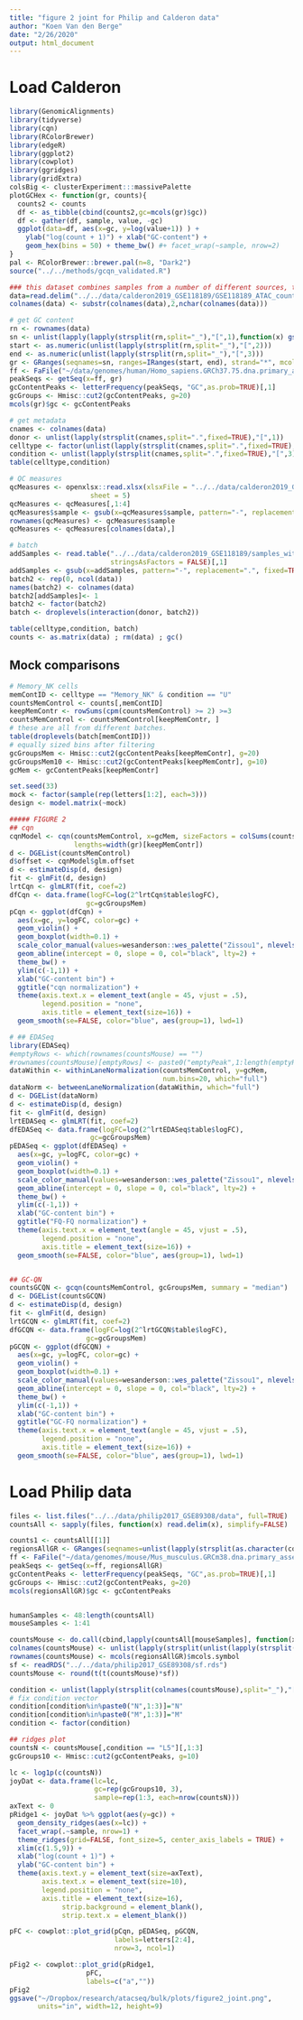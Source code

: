 ```yaml
---
title: "figure 2 joint for Philip and Calderon data"
author: "Koen Van den Berge"
date: "2/26/2020"
output: html_document
---
```


# Load Calderon

```r
library(GenomicAlignments)
library(tidyverse)
library(cqn)
library(RColorBrewer)
library(edgeR)
library(ggplot2)
library(cowplot)
library(ggridges)
library(gridExtra)
colsBig <- clusterExperiment:::massivePalette
plotGCHex <- function(gr, counts){
  counts2 <- counts
  df <- as_tibble(cbind(counts2,gc=mcols(gr)$gc))
  df <- gather(df, sample, value, -gc)
  ggplot(data=df, aes(x=gc, y=log(value+1)) ) + 
    ylab("log(count + 1)") + xlab("GC-content") + 
    geom_hex(bins = 50) + theme_bw() #+ facet_wrap(~sample, nrow=2)
}
pal <- RColorBrewer::brewer.pal(n=8, "Dark2")
source("../../methods/gcqn_validated.R")

### this dataset combines samples from a number of different sources, therefore the GC effects are wildly different between samples.
data=read.delim("../../data/calderon2019_GSE118189/GSE118189_ATAC_counts.txt.gz")
colnames(data) <- substr(colnames(data),2,nchar(colnames(data)))

# get GC content
rn <- rownames(data)
sn <- unlist(lapply(lapply(strsplit(rn,split="_"),"[",1),function(x) gsub(pattern="chr",x=x,replacement="")))
start <- as.numeric(unlist(lapply(strsplit(rn,split="_"),"[",2)))
end <- as.numeric(unlist(lapply(strsplit(rn,split="_"),"[",3)))
gr <- GRanges(seqnames=sn, ranges=IRanges(start, end), strand="*", mcols=data.frame(peakID=rn))
ff <- FaFile("~/data/genomes/human/Homo_sapiens.GRCh37.75.dna.primary_assembly.fa.gz")
peakSeqs <- getSeq(x=ff, gr)
gcContentPeaks <- letterFrequency(peakSeqs, "GC",as.prob=TRUE)[,1]
gcGroups <- Hmisc::cut2(gcContentPeaks, g=20)
mcols(gr)$gc <- gcContentPeaks

# get metadata
cnames <- colnames(data)
donor <- unlist(lapply(strsplit(cnames,split=".",fixed=TRUE),"[",1))
celltype <- factor(unlist(lapply(strsplit(cnames,split=".",fixed=TRUE),"[",2)))
condition <- unlist(lapply(strsplit(cnames,split=".",fixed=TRUE),"[",3))
table(celltype,condition)

# QC measures
qcMeasures <- openxlsx::read.xlsx(xlsxFile = "../../data/calderon2019_GSE118189/Supplementary_tables.xlsx",
                    sheet = 5)
qcMeasures <- qcMeasures[,1:4]
qcMeasures$sample <- gsub(x=qcMeasures$sample, pattern="-", replacement=".", fixed=TRUE)
rownames(qcMeasures) <- qcMeasures$sample
qcMeasures <- qcMeasures[colnames(data),]

# batch
addSamples <- read.table("../../data/calderon2019_GSE118189/samples_with_additional_resequencing.txt",
                         stringsAsFactors = FALSE)[,1]
addSamples <- gsub(x=addSamples, pattern="-", replacement=".", fixed=TRUE)
batch2 <- rep(0, ncol(data))
names(batch2) <- colnames(data)
batch2[addSamples]<- 1
batch2 <- factor(batch2)
batch <- droplevels(interaction(donor, batch2))

table(celltype,condition, batch)
counts <- as.matrix(data) ; rm(data) ; gc()
```


## Mock comparisons

```r
# Memory_NK cells
memContID <- celltype == "Memory_NK" & condition == "U"
countsMemControl <- counts[,memContID]
keepMemContr <- rowSums(cpm(countsMemControl) >= 2) >=3 
countsMemControl <- countsMemControl[keepMemContr, ]
# these are all from different batches.
table(droplevels(batch[memContID]))
# equally sized bins after filtering
gcGroupsMem <- Hmisc::cut2(gcContentPeaks[keepMemContr], g=20)
gcGroupsMem10 <- Hmisc::cut2(gcContentPeaks[keepMemContr], g=10)
gcMem <- gcContentPeaks[keepMemContr]

set.seed(33)
mock <- factor(sample(rep(letters[1:2], each=3)))
design <- model.matrix(~mock)
```

```r

##### FIGURE 2
## cqn
cqnModel <- cqn(countsMemControl, x=gcMem, sizeFactors = colSums(countsMemControl),
                lengths=width(gr)[keepMemContr])
d <- DGEList(countsMemControl)
d$offset <- cqnModel$glm.offset
d <- estimateDisp(d, design)
fit <- glmFit(d, design)
lrtCqn <- glmLRT(fit, coef=2)
dfCqn <- data.frame(logFC=log(2^lrtCqn$table$logFC),
                   gc=gcGroupsMem)
pCqn <- ggplot(dfCqn) +
  aes(x=gc, y=logFC, color=gc) +
  geom_violin() +
  geom_boxplot(width=0.1) +
  scale_color_manual(values=wesanderson::wes_palette("Zissou1", nlevels(gcGroups), "continuous")) +
  geom_abline(intercept = 0, slope = 0, col="black", lty=2) +
  theme_bw() + 
  ylim(c(-1,1)) +
  xlab("GC-content bin") +
  ggtitle("cqn normalization") +
  theme(axis.text.x = element_text(angle = 45, vjust = .5),
        legend.position = "none",
        axis.title = element_text(size=16)) +
  geom_smooth(se=FALSE, color="blue", aes(group=1), lwd=1)

# ## EDASeq
library(EDASeq)
#emptyRows <- which(rownames(countsMouse) == "")
#rownames(countsMouse)[emptyRows] <- paste0("emptyPeak",1:length(emptyRows))
dataWithin <- withinLaneNormalization(countsMemControl, y=gcMem,
                                      num.bins=20, which="full")
dataNorm <- betweenLaneNormalization(dataWithin, which="full")
d <- DGEList(dataNorm)
d <- estimateDisp(d, design)
fit <- glmFit(d, design)
lrtEDASeq <- glmLRT(fit, coef=2)
dfEDASeq <- data.frame(logFC=log(2^lrtEDASeq$table$logFC),
                    gc=gcGroupsMem)
pEDASeq <- ggplot(dfEDASeq) +
  aes(x=gc, y=logFC, color=gc) +
  geom_violin() +
  geom_boxplot(width=0.1) +
  scale_color_manual(values=wesanderson::wes_palette("Zissou1", nlevels(gcGroups), "continuous")) +
  geom_abline(intercept = 0, slope = 0, col="black", lty=2) +
  theme_bw() +
  ylim(c(-1,1)) +
  xlab("GC-content bin") +
  ggtitle("FQ-FQ normalization") +
  theme(axis.text.x = element_text(angle = 45, vjust = .5),
        legend.position = "none",
        axis.title = element_text(size=16)) +
  geom_smooth(se=FALSE, color="blue", aes(group=1), lwd=1)


## GC-QN
countsGCQN <- gcqn(countsMemControl, gcGroupsMem, summary = "median")
d <- DGEList(countsGCQN)
d <- estimateDisp(d, design)
fit <- glmFit(d, design)
lrtGCQN <- glmLRT(fit, coef=2)
dfGCQN <- data.frame(logFC=log(2^lrtGCQN$table$logFC),
                   gc=gcGroupsMem)
pGCQN <- ggplot(dfGCQN) +
  aes(x=gc, y=logFC, color=gc) +
  geom_violin() +
  geom_boxplot(width=0.1) +
  scale_color_manual(values=wesanderson::wes_palette("Zissou1", nlevels(gcGroups), "continuous")) +
  geom_abline(intercept = 0, slope = 0, col="black", lty=2) +
  theme_bw() + 
  ylim(c(-1,1)) +
  xlab("GC-content bin") +
  ggtitle("GC-FQ normalization") +
  theme(axis.text.x = element_text(angle = 45, vjust = .5),
        legend.position = "none",
        axis.title = element_text(size=16)) +
  geom_smooth(se=FALSE, color="blue", aes(group=1), lwd=1)
```


# Load Philip data

```r
files <- list.files("../../data/philip2017_GSE89308/data", full=TRUE)
countsAll <- sapply(files, function(x) read.delim(x), simplify=FALSE)

counts1 <- countsAll[[1]]
regionsAllGR <- GRanges(seqnames=unlist(lapply(strsplit(as.character(counts1$chr),split="chr"), function(x) x[2])), ranges=IRanges(counts1$start, counts1$end), strand="*", mcols=data.frame(symbol=counts1$symbol, counts=counts1$N1))
ff <- FaFile("~/data/genomes/mouse/Mus_musculus.GRCm38.dna.primary_assembly.fa")
peakSeqs <- getSeq(x=ff, regionsAllGR)
gcContentPeaks <- letterFrequency(peakSeqs, "GC",as.prob=TRUE)[,1]
gcGroups <- Hmisc::cut2(gcContentPeaks, g=20)
mcols(regionsAllGR)$gc <- gcContentPeaks


humanSamples <- 48:length(countsAll)
mouseSamples <- 1:41

countsMouse <- do.call(cbind,lapply(countsAll[mouseSamples], function(x) x[,7]))
colnames(countsMouse) <- unlist(lapply(strsplit(unlist(lapply(strsplit(names(countsAll[mouseSamples]), split="/"),"[[",6)),split="_"), function(x) paste(x[1:3],collapse="_")))
rownames(countsMouse) <- mcols(regionsAllGR)$mcols.symbol
sf <- readRDS("../../data/philip2017_GSE89308/sf.rds")
countsMouse <- round(t(t(countsMouse)*sf))

condition <- unlist(lapply(strsplit(colnames(countsMouse),split="_"),"[[",3))
# fix condition vector
condition[condition%in%paste0("N",1:3)]="N"
condition[condition%in%paste0("M",1:3)]="M"
condition <- factor(condition)
```

```r
## ridges plot 
countsN <- countsMouse[,condition == "L5"][,1:3]
gcGroups10 <- Hmisc::cut2(gcContentPeaks, g=10)

lc <- log1p(c(countsN))
joyDat <- data.frame(lc=lc, 
                     gc=rep(gcGroups10, 3),
                     sample=rep(1:3, each=nrow(countsN)))
axText <- 0
pRidge1 <- joyDat %>% ggplot(aes(y=gc)) + 
  geom_density_ridges(aes(x=lc)) + 
  facet_wrap(.~sample, nrow=1) +
  theme_ridges(grid=FALSE, font_size=5, center_axis_labels = TRUE) + 
  xlim(c(1.5,9)) +
  xlab("log(count + 1)") +
  ylab("GC-content bin") +
  theme(axis.text.y = element_text(size=axText),
        axis.text.x = element_text(size=10),
        legend.position = "none",
        axis.title = element_text(size=16), 
             strip.background = element_blank(),
             strip.text.x = element_blank())
```



```r
pFC <- cowplot::plot_grid(pCqn, pEDASeq, pGCQN,
                          labels=letters[2:4],
                          nrow=3, ncol=1)

pFig2 <- cowplot::plot_grid(pRidge1, 
                   pFC,
                   labels=c("a",""))
pFig2
ggsave("~/Dropbox/research/atacseq/bulk/plots/figure2_joint.png",
       units="in", width=12, height=9)
```


